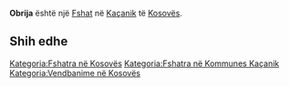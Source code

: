 {{Fshat në Kosovës
 | Emri                = Obrija
| srp_N_name = Obrija
| srp_N_FULL_NAME_RO = Obrija
| srp_N_FULL_NAME_ND_RO = Obrija
| srp_N_SORT_NAME_RG = OBRIJA
| srp_N_FULL_NAME_RG = Obrija
| srp_N_FULL_NAME_ND_RG = Obrija

 | Emri (Rasa dhanore) = 
 | Figura              = 
 | Shteti              = Kosovo
 | Komuna              = Kaçanik
 | Kodi postar         = 
 | Sipërfaqja          = 

 | Popullsia           = 

 | Regj. i popullsisë  = 
 | Dend. e popullsisë  = 
 | Faqja zyrtare       = 
 <!--- Koordinatat ----> 
 | Gjerësia            = 42.564167
 | Gjatësia            = 20.89
 | Lartësia            = 
}}
'''Obrija''' është një [[Fshat]] në [[Kaçanik]] të [[Kosovës]].

<!-- == Gjeografia == -->
<!-- == Historia == -->
<!-- == Demografia == -->
== Shih edhe ==
{{Komuna Kaçanik}}
{{Kosovo-Administrata-Cung}}

[[Kategoria:Fshatra në Kosovës]]
[[Kategoria:Fshatra në Kommunes Kaçanik]]
[[Kategoria:Vendbanime në Kosovës]]